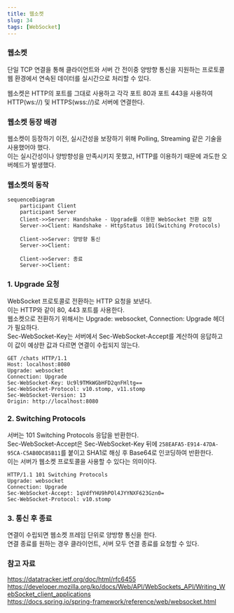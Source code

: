 ```yaml
---
title: 웹소켓
slug: 34
tags: [WebSocket]
---
```


### 웹소켓

단일 TCP 연결을 통해 클라이언트와 서버 간 전이중 양방향 통신을 지원하는 프로토콜  
웹 환경에서 연속된 데이터를 실시간으로 처리할 수 있다.  

웹소켓은 HTTP의 포트를 그대로 사용하고 각각 포트 80과 포트 443을 사용하여 HTTP(ws://) 및 HTTPS(wss://)로 서버에 연결한다.  

### 웹소켓 등장 배경

웹소켓이 등장하기 이전, 실시간성을 보장하기 위해 Polling, Streaming 같은 기술을 사용했어야 했다.  
이는 실시간성이나 양방향성을 만족시키지 못했고, HTTP를 이용하기 때문에 과도한 오버헤드가 발생했다.  

### 웹소켓의 동작

```mermaid
sequenceDiagram
    participant Client
    participant Server
    Client->>Server: Handshake - Upgrade를 이용한 WebSocket 전환 요청
    Server->>Client: Handshake - HttpStatus 101(Switching Protocols)

    Client->>Server: 양방향 통신
    Server->>Client: 

    Client->>Server: 종료
    Server->>Client: 
```

### 1. Upgrade 요청

WebSocket 프로토콜로 전환하는 HTTP 요청을 보낸다.  
이는 HTTP와 같이 80, 443 포트를 사용한다.  
웹소켓으로 전환하기 위해서는 Upgrade: websocket, Connection: Upgrade 헤더가 필요하다.  
Sec-WebSocket-Key는 서버에서 Sec-WebSocket-Accept를 계산하여 응답하고 이 값이 예상한 값과 다르면 연결이 수립되지 않는다.  

```
GET /chats HTTP/1.1
Host: localhost:8080
Upgrade: websocket
Connection: Upgrade
Sec-WebSocket-Key: Uc9l9TMkWGbHFD2qnFHltg==
Sec-WebSocket-Protocol: v10.stomp, v11.stomp
Sec-WebSocket-Version: 13
Origin: http://localhost:8080
```

### 2. Switching Protocols

서버는 101 Switching Protocols 응답을 반환한다.  
Sec-WebSocket-Accept은 Sec-WebSocket-Key 뒤에 `258EAFA5-E914-47DA-95CA-C5AB0DC85B11`를 붙이고 SHA1로 해싱 후 Base64로 인코딩하여 반환한다.  
이는 서버가 웹소켓 프로토콜을 사용할 수 있다는 의미이다.  

```
HTTP/1.1 101 Switching Protocols 
Upgrade: websocket
Connection: Upgrade
Sec-WebSocket-Accept: 1qVdfYHU9hPOl4JYYNXF623Gzn0=
Sec-WebSocket-Protocol: v10.stomp
```

### 3. 통신 후 종료

연결이 수립되면 웹소켓 프레임 단위로 양방향 통신을 한다.  
연결 종료를 원하는 경우 클라이언트, 서버 모두 연결 종료를 요청할 수 있다.  

### 참고 자료

https://datatracker.ietf.org/doc/html/rfc6455
https://developer.mozilla.org/ko/docs/Web/API/WebSockets_API/Writing_WebSocket_client_applications  
https://docs.spring.io/spring-framework/reference/web/websocket.html  
